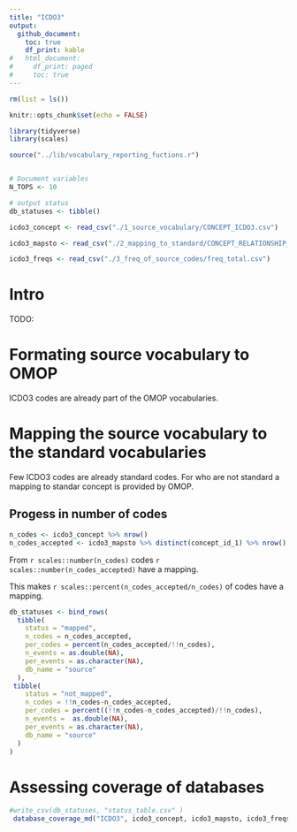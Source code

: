 ```yaml
---
title: "ICDO3"
output:
  github_document:
    toc: true
    df_print: kable
#   html_document:
#     df_print: paged
#     toc: true
---
```


```r
rm(list = ls())

knitr::opts_chunk$set(echo = FALSE)

library(tidyverse)
library(scales)

source("../lib/vocabulary_reporting_fuctions.r")


# Document variables 
N_TOPS <- 10

# output status
db_statuses <- tibble()

```

```r
icdo3_concept <- read_csv("./1_source_vocabulary/CONCEPT_ICDO3.csv")

icdo3_mapsto <- read_csv("./2_mapping_to_standard/CONCEPT_RELATIONSHIP_ICDO3.csv")

icdo3_freqs <- read_csv("./3_freq_of_source_codes/freq_total.csv")
```


# Intro
TODO:


# Formating source vocabulary to OMOP
ICDO3 codes are already part of the OMOP vocabularies. 


# Mapping the source vocabulary to the standard vocabularies
Few ICDO3 codes are already standard codes. For who are not standard a mapping to standar concept is provided by OMOP.   

## Progess in number of codes
```r
n_codes <- icdo3_concept %>% nrow()
n_codes_accepted <- icdo3_mapsto %>% distinct(concept_id_1) %>% nrow()
```


From `r scales::number(n_codes)` codes `r scales::number(n_codes_accepted)` have a mapping. 

This makes `r scales::percent(n_codes_accepted/n_codes)` of codes have a mapping.  


```r
db_statuses <- bind_rows(
  tibble(
    status = "mapped",
    n_codes = n_codes_accepted,
    per_codes = percent(n_codes_accepted/!!n_codes),
    n_events = as.double(NA),
    per_events = as.character(NA), 
    db_name = "source"
  ),
 tibble(
    status = "not_mapped",
    n_codes = !!n_codes-n_codes_accepted,
    per_codes = percent((!!n_codes-n_codes_accepted)/!!n_codes),
    n_events =  as.double(NA),
    per_events = as.character(NA), 
    db_name = "source"
  )
)
```





# Assessing coverage of databases


```r

#write_csv(db_statuses, "status_table.csv" )
 database_coverage_md("ICDO3", icdo3_concept, icdo3_mapsto, icdo3_freqs ) 

```
















